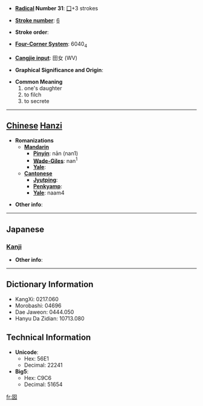 * '''[[Wiktionary:Chinese radical index| Radical]] Number 31''': [[Wiktionary:Chinese radical index 囗|囗]]+3 strokes

* '''[[Wiktionary:Chinese total strokes index|Stroke number]]''': [[Wiktionary:Chinese total strokes index 6|6]]

* '''Stroke order''': 

* '''[[Wiktionary:Chinese four corner index|Four-Corner System]]''': 6040<sub>4</sub>

* '''[[Wiktionary:Chinese Cangjie index|Cangjie input]]''': 田女 (WV)

* '''Graphical Significance and Origin''': 

* '''Common Meaning'''
*#one's daughter
*# to filch
*# to secrete


----

== [[Chinese]] [[Hanzi]] ==

* '''Romanizations'''
** '''[[Mandarin]]'''
*** '''[[Pinyin]]''': nān (nan1)
*** '''[[Wade-Giles]]''': nan<sup>1</sup>
*** '''[[Yale]]''': 
** '''[[Cantonese]]'''
*** '''[[Jyutping]]''':
*** '''[[Penkyamp]]''': 
*** '''[[Yale]]''': naam4

* '''Other info''': 

----

==Japanese==
===[[Kanji]]===
{{kanji|on readings=[[じゅう]] (jū), [[のう]] (nō), [[なん]] (nan)|kun readings=}}

* '''Other info''':  

----

== Dictionary Information ==

* KangXi: 0217.060
* Morobashi: 04696
* Dae Jaweon: 0444.050
* Hanyu Da Zidian: 10713.080

== Technical Information ==

* '''Unicode''':
** Hex: 56E1
** Decimal: 22241
* '''Big5''':
** Hex: C9C6
** Decimal: 51654

[[fr:囡]]